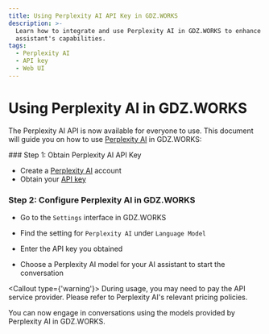 ```yaml
---
title: Using Perplexity AI API Key in GDZ.WORKS
description: >-
  Learn how to integrate and use Perplexity AI in GDZ.WORKS to enhance your AI
  assistant's capabilities.
tags:
  - Perplexity AI
  - API key
  - Web UI
---
```


# Using Perplexity AI in GDZ.WORKS

The Perplexity AI API is now available for everyone to use. This document will guide you on how to use [Perplexity AI](https://www.perplexity.ai/) in GDZ.WORKS:

<Steps>
  ### Step 1: Obtain Perplexity AI API Key

  - Create a [Perplexity AI](https://www.perplexity.ai/) account
  - Obtain your [API key](https://www.perplexity.ai/settings/api)

  ### Step 2: Configure Perplexity AI in GDZ.WORKS

  - Go to the `Settings` interface in GDZ.WORKS

  - Find the setting for `Perplexity AI` under `Language Model`

  - Enter the API key you obtained

  - Choose a Perplexity AI model for your AI assistant to start the conversation

  <Callout type={'warning'}>
    During usage, you may need to pay the API service provider. Please refer to Perplexity AI's
    relevant pricing policies.
  </Callout>
</Steps>

You can now engage in conversations using the models provided by Perplexity AI in GDZ.WORKS.
